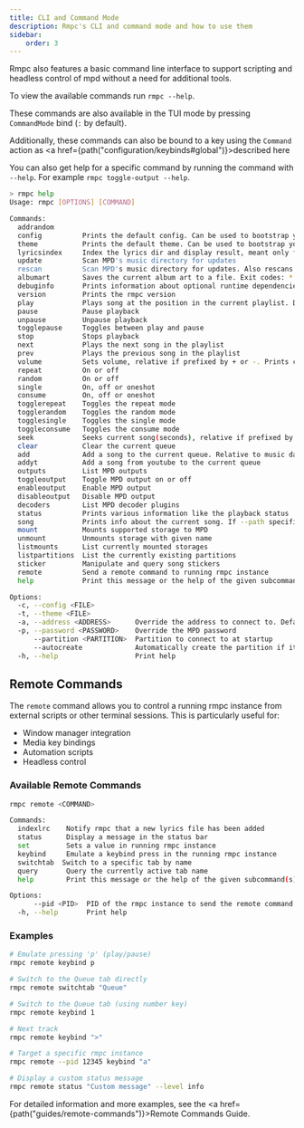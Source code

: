 ```yaml
---
title: CLI and Command Mode
description: Rmpc's CLI and command mode and how to use them
sidebar:
    order: 3
---
```



Rmpc also features a basic command line interface to support scripting and headless control of mpd without a need for additional tools.

To view the available commands run `rmpc --help`.

These commands are also available in the TUI mode by pressing `CommandMode` bind (`:` by default).

Additionally, these commands can also be bound to a key using the `Command` action as <a href={path("configuration/keybinds#global")}>described here</a>

You can also get help for a specific command by running the command with `--help`. For example `rmpc toggle-output --help`.

```bash frame=none showLineNumbers=false
> rmpc help
Usage: rmpc [OPTIONS] [COMMAND]

Commands:
  addrandom
  config          Prints the default config. Can be used to bootstrap your config file
  theme           Prints the default theme. Can be used to bootstrap your theme file
  lyricsindex     Index the lyrics dir and display result, meant only for debugging purposes
  update          Scan MPD's music directory for updates
  rescan          Scan MPD's music directory for updates. Also rescans unmodified files
  albumart        Saves the current album art to a file. Exit codes: * 0: Success * 1: Error * 2: No album art found * 3: No song playing
  debuginfo       Prints information about optional runtime dependencies
  version         Prints the rmpc version
  play            Plays song at the position in the current playlist. Defaults to current paused song
  pause           Pause playback
  unpause         Unpause playback
  togglepause     Toggles between play and pause
  stop            Stops playback
  next            Plays the next song in the playlist
  prev            Plays the previous song in the playlist
  volume          Sets volume, relative if prefixed by + or -. Prints current volume if no arguments is given
  repeat          On or off
  random          On or off
  single          On, off or oneshot
  consume         On, off or oneshot
  togglerepeat    Toggles the repeat mode
  togglerandom    Toggles the random mode
  togglesingle    Toggles the single mode
  toggleconsume   Toggles the consume mode
  seek            Seeks current song(seconds), relative if prefixed by + or -
  clear           Clear the current queue
  add             Add a song to the current queue. Relative to music database root. '/' to add all files to the queue
  addyt           Add a song from youtube to the current queue
  outputs         List MPD outputs
  toggleoutput    Toggle MPD output on or off
  enableoutput    Enable MPD output
  disableoutput   Disable MPD output
  decoders        List MPD decoder plugins
  status          Prints various information like the playback status
  song            Prints info about the current song. If --path specified, prints information about the song at the given path instead. If --path is specified multiple times, prints an array containing all the songs
  mount           Mounts supported storage to MPD
  unmount         Unmounts storage with given name
  listmounts      List currently mounted storages
  listpartitions  List the currently existing partitions
  sticker         Manipulate and query song stickers
  remote          Send a remote command to running rmpc instance
  help            Print this message or the help of the given subcommand(s)

Options:
  -c, --config <FILE>
  -t, --theme <FILE>
  -a, --address <ADDRESS>      Override the address to connect to. Defaults to value in the config file
  -p, --password <PASSWORD>    Override the MPD password
      --partition <PARTITION>  Partition to connect to at startup
      --autocreate             Automatically create the partition if it does not exist. Requires partition to be set
  -h, --help                   Print help
```

## Remote Commands

The `remote` command allows you to control a running rmpc instance from external scripts or other terminal sessions. This is particularly useful for:

- Window manager integration
- Media key bindings
- Automation scripts
- Headless control

### Available Remote Commands

```bash
rmpc remote <COMMAND>

Commands:
  indexlrc    Notify rmpc that a new lyrics file has been added
  status      Display a message in the status bar
  set         Sets a value in running rmpc instance
  keybind     Emulate a keybind press in the running rmpc instance
  switchtab  Switch to a specific tab by name
  query       Query the currently active tab name
  help        Print this message or the help of the given subcommand(s)

Options:
      --pid <PID>  PID of the rmpc instance to send the remote command to. If not provided, rmpc will try to notify all the running instances
  -h, --help       Print help
```

### Examples

```bash
# Emulate pressing 'p' (play/pause)
rmpc remote keybind p

# Switch to the Queue tab directly
rmpc remote switchtab "Queue"

# Switch to the Queue tab (using number key)
rmpc remote keybind 1

# Next track
rmpc remote keybind ">"

# Target a specific rmpc instance
rmpc remote --pid 12345 keybind "a"

# Display a custom status message
rmpc remote status "Custom message" --level info
```

For detailed information and more examples, see the <a href={path("guides/remote-commands")}>Remote Commands Guide</a>.
